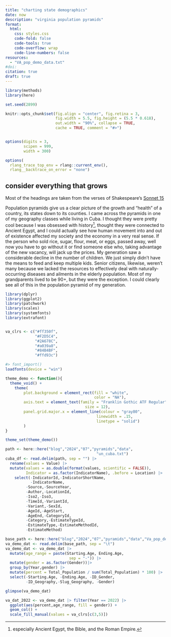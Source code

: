 ```yaml
---
title: "charting state demographics"
date: now
description: "virginia population pyramids"
format:
  html:
    css: styles.css
    code-fold: false
    code-tools: true
    code-overflow: wrap
    code-line-numbers: false
resources:
  - "VA_pop_demo_data.txt"
#doi: 
citation: true
draft: true
---
```

```r
library(methods)
library(here)

set.seed(2899)

knitr::opts_chunk$set(fig.align = "center", fig.retina = 3,
                      fig.width = 5.5, fig.height = (5.5 * 0.618),
                      out.width = "90%", collapse = TRUE, 
                      cache = TRUE, comment = "#>")


options(digits = 3,
        scipen = 999,
        width = 300)

options(
  rlang_trace_top_env = rlang::current_env(),
  rlang__backtrace_on_error = "none")
```
## consider everything that grows
:::{.callout-note}
Most of the headings are taken from the verses of Shakespeare's [Sonnet 15](https://www.poetryfoundation.org/poems/45086/sonnet-15-when-i-consider-everything-that-grows)
:::

Population pyramids give us a clear picture of the growth and “health” of a country, its states down to its counties. I came across the pyramids in one of my geography classes while living in Cuba. I thought they were pretty cool because I was obsessed with history^[especially Ancient Egypt, the Bible, and the Roman Empire.], thought they were connected to Ancient Egypt, and I could actually see how human movement into and out of existence affected my society and the economy in a very real sense. If the person who sold rice, sugar, flour, meat, or eggs, passed away, well now you have to go without it or find someone else who, taking advantage of the new vacancy, will jack up the prices. My generation saw a considerable decline in the number of children. We just simply didn't have the means to feed and keep multiple kids. Senior citizens, likewise, weren't many because we lacked the resources to effectively deal with naturally-occurring diseases and ailments in the elderly population. Most of my grandparents lived to be 90+, but they were the exception. I could clearly see all of this in the population pyramid of my generation.
```r
library(dplyr)
library(ggplot2)
library(patchwork)
library(scales)
library(systemfonts)
library(extrafont)


va_clrs <- c("#ff350f",
             "#F2D5C4",
             "#2A678C",
             "#a039a8",
             "#84B4BF",
             "#ffd93c")

#> font_import()
loadfonts(device = "win")

theme_demo <- function(){
  theme_void() +
    theme(
        plot.background = element_rect(fill = "white",
                                       color = "NA"),
        axis.text = element_text(family = "Franklin Gothic ATF Regular",
                                   size = 12),
        panel.grid.major.x = element_line(colour = "gray80", 
                                        linewidth = .15, 
                                        linetype = "solid")
        )
}

theme_set(theme_demo())
```
```r
path <- here::here("blog","2024","07","pyramids","data",
                                        "un_cuba.txt")
cuba_df <- read.delim(path, sep = "") |>
  rename(values = Value) |>
  mutate(values = as.double(format(values, scientific = FALSE)),
         Indicator = as.factor(IndicatorName), .before = Location) |>
    select(-IndicatorId,-IndicatorShortName,
           -IndicatorName,
         -Source,-SourceYear,
         -Author,-LocationId,
         -Iso2,-Iso3,
         -TimeId,-VariantId,
         -Variant,-SexId,
         -AgeId,-AgeStart,
         -AgeEnd,-CategoryId,
         -Category,-EstimateTypeId,
         -EstimateType,-EstimateMethodId,
         -EstimateMethod)
```
```r
base_path <- here::here("blog","2024","07","pyramids","data","Va_pop_demo_data.txt")
va_demo_dat <- read.delim(base_path, sep = "\t")
va_demo_dat <- va_demo_dat |> 
  mutate(age_range = paste(Starting.Age, Ending.Age, 
                            sep = "-")) |>
  mutate(gender = as.factor(Gender))|>
  group_by(Year,gender) |>
  mutate(percent = Total_Population / sum(Total_Population) * 100) |>
  select(-Starting.Age, -Ending.Age, -ID_Gender,
         -ID_Geography,-Slug_Geography, -Gender)

glimpse(va_demo_dat)
```
```r
va_dat_2022 <- va_demo_dat |> filter(Year == 2022) |>
  ggplot(aes(percent,age_range, fill = gender)) +
  geom_col() +
  scale_fill_manual(values = va_clrs[c(3,5)])
```